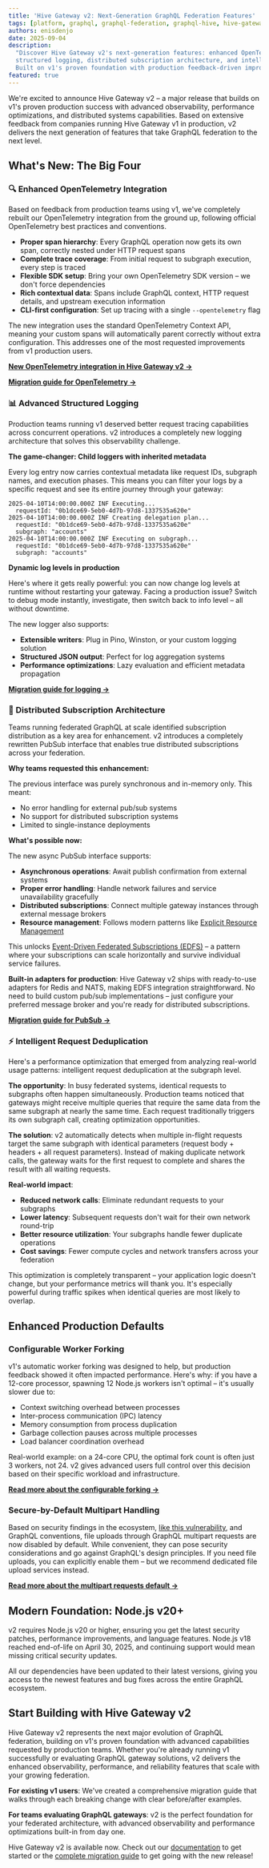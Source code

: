 ```yaml
---
title: 'Hive Gateway v2: Next-Generation GraphQL Federation Features'
tags: [platform, graphql, graphql-federation, graphql-hive, hive-gateway]
authors: enisdenjo
date: 2025-09-04
description:
  "Discover Hive Gateway v2's next-generation features: enhanced OpenTelemetry integration, advanced
  structured logging, distributed subscription architecture, and intelligent request deduplication.
  Built on v1's proven foundation with production feedback-driven improvements."
featured: true
---
```


We're excited to announce Hive Gateway v2 – a major release that builds on v1's proven production
success with advanced observability, performance optimizations, and distributed systems
capabilities. Based on extensive feedback from companies running Hive Gateway v1 in production, v2
delivers the next generation of features that take GraphQL federation to the next level.

## What's New: The Big Four

### 🔍 Enhanced OpenTelemetry Integration

Based on feedback from production teams using v1, we've completely rebuilt our OpenTelemetry
integration from the ground up, following official OpenTelemetry best practices and conventions.

- **Proper span hierarchy**: Every GraphQL operation now gets its own span, correctly nested under
  HTTP request spans
- **Complete trace coverage**: From initial request to subgraph execution, every step is traced
- **Flexible SDK setup**: Bring your own OpenTelemetry SDK version – we don't force dependencies
- **Rich contextual data**: Spans include GraphQL context, HTTP request details, and upstream
  execution information
- **CLI-first configuration**: Set up tracing with a single `--opentelemetry` flag

The new integration uses the standard OpenTelemetry Context API, meaning your custom spans will
automatically parent correctly without extra configuration. This addresses one of the most requested
improvements from v1 production users.

**[New OpenTelemetry integration in Hive Gateway v2 →](/blog/opentelemetry-gateway-v2)**

**[Migration guide for OpenTelemetry →](/docs/migration-guides/gateway-v1-v2#opentelemetry)**

### 📊 Advanced Structured Logging

Production teams running v1 deserved better request tracing capabilities across concurrent
operations. v2 introduces a completely new logging architecture that solves this observability
challenge.

**The game-changer: Child loggers with inherited metadata**

Every log entry now carries contextual metadata like request IDs, subgraph names, and execution
phases. This means you can filter your logs by a specific request and see its entire journey through
your gateway:

```
2025-04-10T14:00:00.000Z INF Executing...
  requestId: "0b1dce69-5eb0-4d7b-97d8-1337535a620e"
2025-04-10T14:00:00.000Z INF Creating delegation plan...
  requestId: "0b1dce69-5eb0-4d7b-97d8-1337535a620e"
  subgraph: "accounts"
2025-04-10T14:00:00.000Z INF Executing on subgraph...
  requestId: "0b1dce69-5eb0-4d7b-97d8-1337535a620e"
  subgraph: "accounts"
```

**Dynamic log levels in production**

Here's where it gets really powerful: you can now change log levels at runtime without restarting
your gateway. Facing a production issue? Switch to debug mode instantly, investigate, then switch
back to info level – all without downtime.

The new logger also supports:

- **Extensible writers**: Plug in Pino, Winston, or your custom logging solution
- **Structured JSON output**: Perfect for log aggregation systems
- **Performance optimizations**: Lazy evaluation and efficient metadata propagation

**[Migration guide for logging →](/docs/migration-guides/gateway-v1-v2#hive-logger)**

### 🚀 Distributed Subscription Architecture

Teams running federated GraphQL at scale identified subscription distribution as a key area for
enhancement. v2 introduces a completely rewritten PubSub interface that enables true distributed
subscriptions across your federation.

**Why teams requested this enhancement:**

The previous interface was purely synchronous and in-memory only. This meant:

- No error handling for external pub/sub systems
- No support for distributed subscription systems
- Limited to single-instance deployments

**What's possible now:**

The new async PubSub interface supports:

- **Asynchronous operations**: Await publish confirmation from external systems
- **Proper error handling**: Handle network failures and service unavailability gracefully
- **Distributed subscriptions**: Connect multiple gateway instances through external message brokers
- **Resource management**: Follows modern patterns like
  [Explicit Resource Management](https://v8.dev/features/explicit-resource-management)

This unlocks
[Event-Driven Federated Subscriptions (EDFS)](https://wundergraph.com/blog/distributed_graphql_subscriptions_with_nats_and_event_driven_architecture)
– a pattern where your subscriptions can scale horizontally and survive individual service failures.

**Built-in adapters for production**: Hive Gateway v2 ships with ready-to-use adapters for Redis and
NATS, making EDFS integration straightforward. No need to build custom pub/sub implementations –
just configure your preferred message broker and you're ready for distributed subscriptions.

**[Migration guide for PubSub →](/docs/migration-guides/gateway-v1-v2#new-hive-pubsub-interface)**

### ⚡ Intelligent Request Deduplication

Here's a performance optimization that emerged from analyzing real-world usage patterns: intelligent
request deduplication at the subgraph level.

**The opportunity**: In busy federated systems, identical requests to subgraphs often happen
simultaneously. Production teams noticed that gateways might receive multiple queries that require
the same data from the same subgraph at nearly the same time. Each request traditionally triggers
its own subgraph call, creating optimization opportunities.

**The solution**: v2 automatically detects when multiple in-flight requests target the same subgraph
with identical parameters (request body + headers + all request parameters). Instead of making
duplicate network calls, the gateway waits for the first request to complete and shares the result
with all waiting requests.

**Real-world impact**:

- **Reduced network calls**: Eliminate redundant requests to your subgraphs
- **Lower latency**: Subsequent requests don't wait for their own network round-trip
- **Better resource utilization**: Your subgraphs handle fewer duplicate operations
- **Cost savings**: Fewer compute cycles and network transfers across your federation

This optimization is completely transparent – your application logic doesn't change, but your
performance metrics will thank you. It's especially powerful during traffic spikes when identical
queries are most likely to overlap.

## Enhanced Production Defaults

### Configurable Worker Forking

v1's automatic worker forking was designed to help, but production feedback showed it often impacted
performance. Here's why: if you have a 12-core processor, spawning 12 Node.js workers isn't optimal
– it's usually slower due to:

- Context switching overhead between processes
- Inter-process communication (IPC) latency
- Memory consumption from process duplication
- Garbage collection pauses across multiple processes
- Load balancer coordination overhead

Real-world example: on a 24-core CPU, the optimal fork count is often just 3 workers, not 24. v2
gives advanced users full control over this decision based on their specific workload and
infrastructure.

**[Read more about the configurable forking →](/docs/migration-guides/gateway-v1-v2#disabled-automatic-forking)**

### Secure-by-Default Multipart Handling

Based on security findings in the ecosystem, [like this vulnerability](https://medium.com/@lclrobert2020_38117/exposed-the-critical-multer-bug-that-can-bring-your-server-down-robert-li-dev-space-86df9b020257), and GraphQL conventions, file uploads through GraphQL multipart
requests are now disabled by default. While convenient, they can pose security considerations and go
against GraphQL's design principles. If you need file uploads, you can explicitly enable them – but
we recommend dedicated file upload services instead.

**[Read more about the multipart requests default →](/docs/migration-guides/gateway-v1-v2#multipart-requests-are-disabled-by-default)**

## Modern Foundation: Node.js v20+

v2 requires Node.js v20 or higher, ensuring you get the latest security patches, performance
improvements, and language features. Node.js v18 reached end-of-life on April 30, 2025, and
continuing support would mean missing critical security updates.

All our dependencies have been updated to their latest versions, giving you access to the newest
features and bug fixes across the entire GraphQL ecosystem.

## Start Building with Hive Gateway v2

Hive Gateway v2 represents the next major evolution of GraphQL federation, building on v1's proven
foundation with advanced capabilities requested by production teams. Whether you're already running
v1 successfully or evaluating GraphQL gateway solutions, v2 delivers the enhanced observability,
performance, and reliability features that scale with your growing federation.

**For existing v1 users**: We've created a comprehensive migration guide that walks through each
breaking change with clear before/after examples.

**For teams evaluating GraphQL gateways**: v2 is the perfect foundation for your federated
architecture, with advanced observability and performance optimizations built-in from day one.

Hive Gateway v2 is available now. Check out our [documentation](/docs/gateway) to get started or the
[complete migration guide](/docs/migration-guides/gateway-v1-v2) to get going with the new release!
